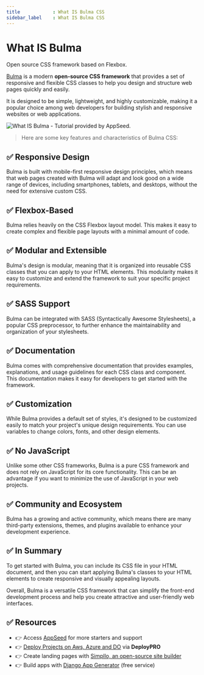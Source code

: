 ```yaml
---
title            : What IS Bulma CSS  
sidebar_label    : What IS Bulma CSS 
---
```


# What IS Bulma

<SubHeading>Open source CSS framework based on Flexbox.</SubHeading>

[Bulma](https://bulma.io/) is a modern **open-source CSS framework** that provides a set of responsive and flexible CSS classes to help you design and structure web pages quickly and easily. 

It is designed to be simple, lightweight, and highly customizable, making it a popular choice among web developers for building stylish and responsive websites or web applications.

![What IS Bulma - Tutorial provided by AppSeed.](https://github-production-user-asset-6210df.s3.amazonaws.com/51070104/268985017-a075ae1c-989f-4b59-a68b-fd06178b2fad.jpg) 

> Here are some key features and characteristics of Bulma CSS:

## ✅ **Responsive Design** 

Bulma is built with mobile-first responsive design principles, which means that web pages created with Bulma will adapt and look good on a wide range of devices, 
including smartphones, tablets, and desktops, without the need for extensive custom CSS.

## ✅ **Flexbox-Based** 

Bulma relies heavily on the CSS Flexbox layout model. This makes it easy to create complex and flexible page layouts with a minimal amount of code.

## ✅ **Modular and Extensible** 

Bulma's design is modular, meaning that it is organized into reusable CSS classes that you can apply to your HTML elements. 
This modularity makes it easy to customize and extend the framework to suit your specific project requirements.

## ✅ **SASS Support** 

Bulma can be integrated with SASS (Syntactically Awesome Stylesheets), a popular CSS preprocessor, to further enhance the maintainability and organization of your stylesheets.

## ✅ **Documentation** 

Bulma comes with comprehensive documentation that provides examples, explanations, and usage guidelines for each CSS class and component. 
This documentation makes it easy for developers to get started with the framework.

## ✅ **Customization** 

While Bulma provides a default set of styles, it's designed to be customized easily to match your project's unique design requirements. You can use variables to change colors, fonts, and other design elements.

## ✅ **No JavaScript** 

Unlike some other CSS frameworks, Bulma is a pure CSS framework and does not rely on JavaScript for its core functionality. 
This can be an advantage if you want to minimize the use of JavaScript in your web projects.

## ✅ **Community and Ecosystem** 

Bulma has a growing and active community, which means there are many third-party extensions, themes, and plugins available to enhance your development experience.

## ✅ In Summary

To get started with Bulma, you can include its CSS file in your HTML document, and then you can start applying Bulma's classes to your HTML elements to create responsive and visually appealing layouts.

Overall, Bulma is a versatile CSS framework that can simplify the front-end development process and help you create attractive and user-friendly web interfaces.

## ✅ Resources

- 👉 Access [AppSeed](https://appseed.us/) for more starters and support 
- 👉 [Deploy Projects on Aws, Azure and DO](https://www.docs.deploypro.dev/) via **DeployPRO**
- 👉 Create landing pages with [Simpllo, an open-source site builder](https://www.simpllo.com/)
- 👉 Build apps with [Django App Generator](https://app-generator.dev/django/) (free service)

